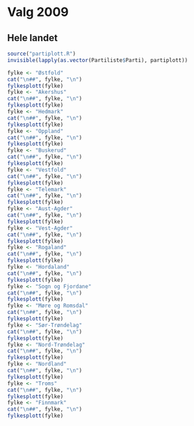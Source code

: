 Valg 2009
=========

Hele landet
-----------

```r
source("partiplott.R")
invisible(lapply(as.vector(Partiliste$Parti), partiplott))
```

```r
fylke <- "Østfold"
cat("\n##", fylke, "\n")
fylkesplott(fylke)
fylke <- "Akershus"
cat("\n##", fylke, "\n")
fylkesplott(fylke)
fylke <- "Hedmark"
cat("\n##", fylke, "\n")
fylkesplott(fylke)
fylke <- "Oppland"
cat("\n##", fylke, "\n")
fylkesplott(fylke)
fylke <- "Buskerud"
cat("\n##", fylke, "\n")
fylkesplott(fylke)
fylke <- "Vestfold"
cat("\n##", fylke, "\n")
fylkesplott(fylke)
fylke <- "Telemark"
cat("\n##", fylke, "\n")
fylkesplott(fylke)
fylke <- "Aust-Agder"
cat("\n##", fylke, "\n")
fylkesplott(fylke)
fylke <- "Vest-Agder"
cat("\n##", fylke, "\n")
fylkesplott(fylke)
fylke <- "Rogaland"
cat("\n##", fylke, "\n")
fylkesplott(fylke)
fylke <- "Hordaland"
cat("\n##", fylke, "\n")
fylkesplott(fylke)
fylke <- "Sogn og Fjordane"
cat("\n##", fylke, "\n")
fylkesplott(fylke)
fylke <- "Møre og Romsdal"
cat("\n##", fylke, "\n")
fylkesplott(fylke)
fylke <- "Sør-Trøndelag"
cat("\n##", fylke, "\n")
fylkesplott(fylke)
fylke <- "Nord-Trøndelag"
cat("\n##", fylke, "\n")
fylkesplott(fylke)
fylke <- "Nordland"
cat("\n##", fylke, "\n")
fylkesplott(fylke)
fylke <- "Troms"
cat("\n##", fylke, "\n")
fylkesplott(fylke)
fylke <- "Finnmark"
cat("\n##", fylke, "\n")
fylkesplott(fylke)
```
